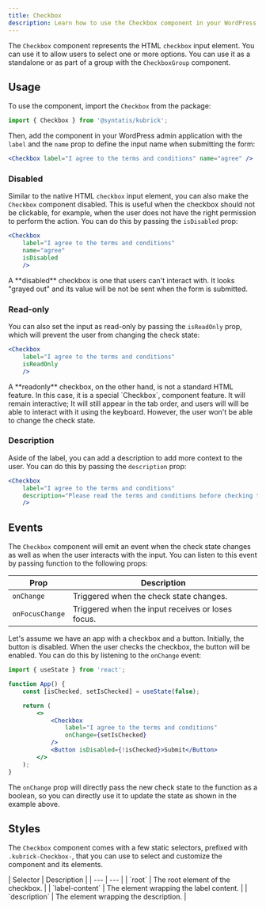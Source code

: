 ```yaml
---
title: Checkbox
description: Learn how to use the Checkbox component in your WordPress admin application.
---
```



The `Checkbox` component represents the HTML `checkbox` input element. You can use it to allow users to select one or more options. You can use it as a standalone or as part of a group with the `CheckboxGroup` component.

## Usage

To use the component, import the `Checkbox` from the package:

```jsx
import { Checkbox } from '@syntatis/kubrick';
```

Then, add the component  in your WordPress admin application with the `label` and the `name` prop to define the input name when submitting the form:

```jsx
<Checkbox label="I agree to the terms and conditions" name="agree" />
```

### Disabled

Similar to the native HTML `checkbox` input element, you can also make the `Checkbox` component disabled. This is useful when the checkbox should not be clickable, for example, when the user does not have the right permission to perform the action. You can do this by passing the `isDisabled` prop:

```jsx {4}
<Checkbox
	label="I agree to the terms and conditions"
	name="agree"
	isDisabled
	/>
```

<Aside>
A **disabled** checkbox is one that users can't interact with. It looks "grayed out" and its value will be not be sent when the form is submitted.
</Aside>

### Read-only

You can also set the input as read-only by passing the `isReadOnly` prop, which will prevent the user from changing the check state:

```jsx {3}
<Checkbox
	label="I agree to the terms and conditions"
	isReadOnly
	/>
```

<Aside>
A **readonly** checkbox, on the other hand, is not a standard HTML feature. In this case, it is a special `Checkbox`, component feature. It will remain interactive; It will still appear in the tab order, and users will will be able to interact with it using the keyboard. However, the user won't be able to change the check state.
</Aside>

### Description

Aside of the label, you can add a description to add more context to the user. You can do this by passing the `description` prop:

```jsx {3}
<Checkbox
	label="I agree to the terms and conditions"
	description="Please read the terms and conditions before checking this box."
	/>
```

## Events

The `Checkbox` component will emit an event when the check state changes as well as when the user interacts with the input. You can listen to this event by passing function to the following props:

| Prop | Description |
| --- | --- |
| `onChange` | Triggered when the check state changes. |
| `onFocusChange` | Triggered when the input receives or loses focus. |

Let's assume we have an app with a checkbox and a button. Initially, the button is disabled. When the user checks the checkbox, the button will be enabled. You can do this by listening to the `onChange` event:

```jsx {10}
import { useState } from 'react';

function App() {
	const [isChecked, setIsChecked] = useState(false);

	return (
		<>
			<Checkbox
				label="I agree to the terms and conditions"
				onChange={setIsChecked}
			/>
			<Button isDisabled={!isChecked}>Submit</Button>
		</>
	);
}
```

The `onChange` prop will directly pass the new check state to the function as a boolean, so you can directly use it to update the state as shown in the example above.

## Styles

The `Checkbox` component comes with a few static selectors, prefixed with `.kubrick-Checkbox-`, that you can use to select and customize the component and its elements.

<div className="table-classes">
| Selector | Description |
| --- | --- |
| `root` | The root element of the checkbox. |
| `label-content` | The element wrapping the label content. |
| `description` | The element wrapping the description. |
</div>
